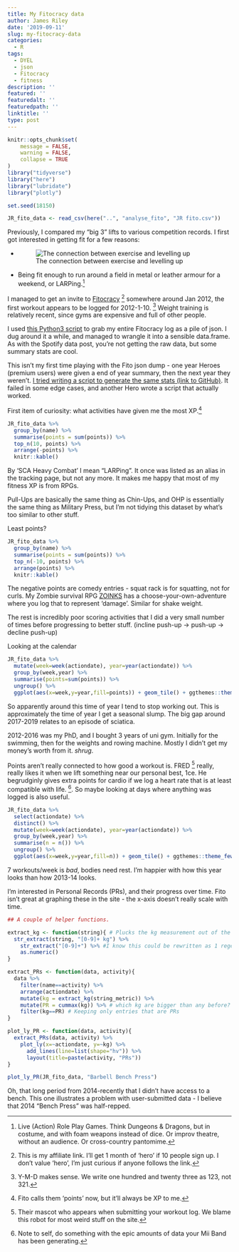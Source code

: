 ```yaml
---
title: My Fitocracy data
author: James Riley
date: '2019-09-11'
slug: my-fitocracy-data
categories:
  - R
tags:
  - DYEL
  - json
  - Fitocracy
  - fitness
description: ''
featured: ''
featuredalt: ''
featuredpath: ''
linktitle: ''
type: post
---
```


```r
knitr::opts_chunk$set(
	message = FALSE,
	warning = FALSE,
	collapse = TRUE
)
library("tidyverse")
library("here")
library("lubridate")
library("plotly")

set.seed(18150)

JR_fito_data <- read_csv(here("..", "analyse_fito", "JR fito.csv"))

```

Previously, I compared my "big 3" lifts to various competition records. I first got interested in getting fit for a few reasons:

- ![The connection between exercise and levelling up](https://xkcd.com/189/)
- Being fit enough to run around a field in metal or leather armour for a weekend, or LARPing.[^0]

I managed to get an invite to [Fitocracy](http://ftcy.me/peXFQt) [^1] somewhere around Jan 2012, the first workout appears to be logged for 2012-1-10. [^2] Weight training is relatively recent, since gyms are expensive and full of other people. 

I used [this Python3 script](https://github.com/luketurner/fitocracy-export) to grab my entire Fitocracy log as a pile of json. I dug around it a while, and managed to wrangle it into a sensible data.frame. As with the Spotify data post, you're not getting the raw data, but some summary stats are cool.

This isn't my first time playing with the Fito json dump - one year Heroes (premium users) were given a end of year summary, then the next year they weren't. [I tried writing a script to generate the same stats (link to GitHub)](https://github.com/jimr1603/fitoEndOfYear). It failed in some edge cases, and another Hero wrote a script that actually worked.

First item of curiosity: what activities have given me the most XP.[^3]

```r
JR_fito_data %>%
  group_by(name) %>%
  summarise(points = sum(points)) %>%
  top_n(10, points) %>%
  arrange(-points) %>%
  knitr::kable()

```

By 'SCA Heavy Combat' I mean "LARPing". It once was listed as an alias in the tracking page, but not any more. It makes me happy that most of my fitness XP is from RPGs. 

Pull-Ups are basically the same thing as Chin-Ups, and OHP is essentially the same thing as Military Press, but I'm not tidying this dataset by what's too similar to other stuff.

Least points?

```r
JR_fito_data %>%
  group_by(name) %>%
  summarise(points = sum(points)) %>%
  top_n(-10, points) %>%
  arrange(points) %>%
  knitr::kable()

```

The negative points are comedy entries - squat rack is for squatting, not for curls. My Zombie survival RPG [ZOINKS](https://www.fitocracy.com/group/8905/?chatter) has a choose-your-own-adventure where you log that to represent 'damage'. Similar for shake weight.

The rest is incredibly poor scoring activities that I did a very small number of times before progressing to better stuff. (incline push-up -> push-up -> decline push-up)

Looking at the calendar

```r
JR_fito_data %>%
  mutate(week=week(actiondate), year=year(actiondate)) %>%
  group_by(week,year) %>%
  summarise(points=sum(points)) %>%
  ungroup() %>%
  ggplot(aes(x=week,y=year,fill=points)) + geom_tile() + ggthemes::theme_few() + scale_y_continuous(breaks = 2012:2019) + ggtitle("Fitocracy XP by week") + scale_fill_continuous(type = "viridis")

```

So apparently around this time of year I tend to stop working out. This is approximately the time of year I get a seasonal slump. The big gap around 2017-2019 relates to an episode of sciatica.

2012-2016 was my PhD, and I bought 3 years of uni gym. Initially for the swimming, then for the weights and rowing machine. Mostly I didn't get my money's worth from it. _shrug_.

Points aren't really connected to how good a workout is. FRED [^4] really, really likes it when we lift something near our personal best, 1ce. He begrudginly gives extra points for cardio if we log a heart rate that is at least compatible with life. [^5]. So maybe looking at days where anything was logged is also useful.

```r
JR_fito_data %>%
  select(actiondate) %>%
  distinct() %>%
  mutate(week=week(actiondate), year=year(actiondate)) %>%
  group_by(week,year) %>%
  summarise(n = n()) %>%
  ungroup() %>%
  ggplot(aes(x=week,y=year,fill=n)) + geom_tile() + ggthemes::theme_few() + scale_y_continuous(breaks = 2012:2019) + ggtitle("Number of workouts per week") + scale_fill_continuous(type = "viridis")
```

7 workouts/week is *bad*, bodies need rest. I'm happier with how this year looks than how 2013-14 looks.

I'm interested in Personal Records (PRs), and their progress over time. Fito isn't great at graphing these in the site - the x-axis doesn't really scale with time.

```r
## A couple of helper functions.

extract_kg <- function(string){ # Plucks the kg measurement out of the dataset
  str_extract(string, "[0-9]+ kg") %>%
    str_extract("[0-9]+") %>% #I know this could be rewritten as 1 regex, but I find this easier to read.
    as.numeric()
}

extract_PRs <- function(data, activity){ 
  data %>%
    filter(name==activity) %>% 
    arrange(actiondate) %>% 
    mutate(kg = extract_kg(string_metric)) %>% 
    mutate(PR = cummax(kg)) %>% # which kg are bigger than any before?
    filter(kg==PR) # Keeping only entries that are PRs
}

plot_ly_PR <- function(data, activity){
  extract_PRs(data, activity) %>%
    plot_ly(x=~actiondate, y=~kg) %>%
      add_lines(line=list(shape="hv")) %>%
      layout(title=paste(activity, "PRs"))
}

plot_ly_PR(JR_fito_data, "Barbell Bench Press")
```

Oh, that long period from 2014-recently that I didn't have access to a bench. This one illustrates a problem with user-submitted data - I believe that 2014 "Bench Press" was half-repped. 

[^0]: Live (Action) Role Play Games. Think Dungeons & Dragons, but in costume, and with foam weapons instead of dice. Or improv theatre, without an audience. Or cross-country pantomime. 

[^1]: This is my affiliate link. I'll get 1 month of 'hero' if 10 people sign up. I don't value 'hero', I'm just curious if anyone follows the link.

[^2]: Y-M-D makes sense. We write one hundred and twenty three as 123, not 321. 

[^3]: Fito calls them 'points' now, but it'll always be XP to me.

[^4]: Their mascot who appears when submitting your workout log. We blame this robot for most weird stuff on the site.

[^5]: Note to self, do something with the epic amounts of data your Mii Band has been generating.